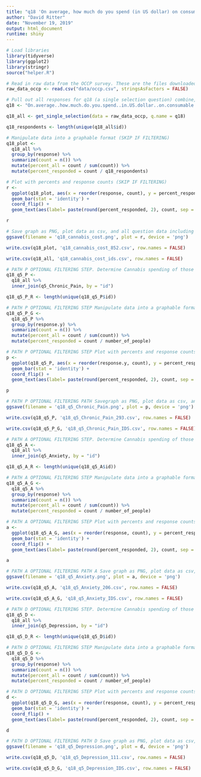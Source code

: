 ```yaml
---
title: "q18 'On average, how much do you spend (in US dollar) on consumable cannabis products each week?' (OCCP)"
author: "David Ritter"
date: "November 19, 2019"
output: html_document
runtime: shiny
---
```


```r
# Load libraries
library(tidyverse)
library(ggplot2)
library(stringr)
source("helper.R")
```

```r
# Read in raw data from the OCCP survey. These are the files downloaded from survey monkey saved as a .csv
raw_data_occp <- read.csv("data/occp.csv", stringsAsFactors = FALSE)
```

```r
# Pull out all responses for q18 (a single selection question) combine, then determine 'question n'
q18 <- "On.average..how.much.do.you.spend..in.US.dollar..on.consumable.cannabis.products.each.week."

q18_all <- get_single_selection(data = raw_data_occp, q.name = q18)

q18_respondents <- length(unique(q18_all$id))
```

```r
# Manipulate data into a graphable format (SKIP IF FILTERING)
q18_plot <- 
  q18_all %>%
  group_by(response) %>%
  summarize(count = n()) %>%
  mutate(percent_all = count / sum(count)) %>%
  mutate(percent_responded = count / q18_respondents)
```

```r
# Plot with percents and response counts (SKIP IF FILTERING)
r <- 
  ggplot(q18_plot, aes(x = reorder(response, count), y = percent_responded)) +
  geom_bar(stat = 'identity') +
  coord_flip() +
  geom_text(aes(label= paste(round(percent_responded, 2), count, sep = "***")))

r
```

```r
# Save graph as PNG, plot data as csv, and all question data including response IDs as csv (save question n and N at end of plot file as "_x.x") (SKIP IF)
ggsave(filename = 'q18_cannabis_cost.png', plot = r, device = 'png')

write.csv(q18_plot, 'q18_cannabis_cost_852.csv', row.names = FALSE)

write.csv(q18_all, 'q18_cannabis_cost_ids.csv', row.names = FALSE)
```


```r
# PATH P OPTIONAL FILTERING STEP. Determine Cannabis spending of those with "Chronic pain" and determine question 'n'
q18_q5_P <- 
  q18_all %>%
  inner_join(q5_Chronic_Pain, by = "id")

q18_q5_P_R <- length(unique(q18_q5_P$id))
```

```r
# PATH P OPTIONAL FILTERING STEP Manipulate data into a graphable format for "Chronic pain"
q18_q5_P_G <- 
  q18_q5_P %>%
  group_by(response.y) %>%
  summarize(count = n()) %>%
  mutate(percent_all = count / sum(count)) %>%
  mutate(percent_responded = count / number_of_people)
```

```r
# PATH P OPTIONAL FILTERING STEP Plot with percents and response counts for "Chronic pain"
p <- 
  ggplot(q18_q5_P, aes(x = reorder(response.y, count), y = percent_responded)) +
  geom_bar(stat = 'identity') +
  coord_flip() +
  geom_text(aes(label= paste(round(percent_responded, 2), count, sep = "***")))

p
```

```r
# PATH P OPTIONAL FILTERING PATH Savegraph as PNG, plot data as csv, and all question data including response IDs as csv (save question n and N at end of plot file as "_x.x") for "Chronic Pain"
ggsave(filename = 'q18_q5_Chronic_Pain.png', plot = p, device = 'png')

write.csv(q18_q5_P, 'q18_q5_Chronic_Pain_293.csv', row.names = FALSE)

write.csv(q18_q5_P_G, 'q18_q5_Chronic_Pain_IDS.csv', row.names = FALSE)
```

```r
# PATH A OPTIONAL FILTERING STEP. Determine Cannabis spending of those with "Anxiety" and determine question 'n'
q18_q5_A <- 
  q18_all %>%
  inner_join(q5_Anxiety, by = "id")

q18_q5_A_R <- length(unique(q18_q5_A$id))
```

```r
# PATH A OPTIONAL FILTERING STEP Manipulate data into a graphable format for "Anxiety"
q18_q5_A_G <- 
  q18_q5_A %>%
  group_by(response) %>%
  summarize(count = n()) %>%
  mutate(percent_all = count / sum(count)) %>%
  mutate(percent_responded = count / number_of_people)
```

```r
# PATH A OPTIONAL FILTERING STEP Plot with percents and response counts for "Anxiety"
a <- 
  ggplot(q18_q5_A_G, aes(x = reorder(response, count), y = percent_responded)) +
  geom_bar(stat = 'identity') +
  coord_flip() +
  geom_text(aes(label= paste(round(percent_responded, 2), count, sep = "***")))

a
```

```r
# PATH A OPTIONAL FILTERING PATH A Save graph as PNG, plot data as csv, and all question data including response IDs as csv (save question n and N at end of plot file as "_x.x") for "Anxiety"
ggsave(filename = 'q18_q5_Anxiety.png', plot = a, device = 'png')

write.csv(q18_q5_A, 'q18_q5_Anxiety_206.csv', row.names = FALSE)

write.csv(q18_q5_A_G, 'q18_q5_Anxiety_IDS.csv', row.names = FALSE)
```

```r
# PATH D OPTIONAL FILTERING STEP. Determine Cannabis spending of those with "Depression/mood" and determine question 'n'
q18_q5_D <- 
  q18_all %>%
  inner_join(q5_Depression, by = "id")

q18_q5_D_R <- length(unique(q18_q5_D$id))
```

```r
# PATH D OPTIONAL FILTERING STEP Manipulate data into a graphable format for "Depression/mood
q18_q5_D_G <- 
  q18_q5_D %>%
  group_by(response) %>%
  summarize(count = n()) %>%
  mutate(percent_all = count / sum(count)) %>%
  mutate(percent_responded = count / number_of_people)
```

```r
# PATH D OPTIONAL FILTERING STEP Plot with percents and response counts for "Depression/mood"
d <- 
  ggplot(q18_q5_D_G, aes(x = reorder(response, count), y = percent_responded)) +
  geom_bar(stat = 'identity') +
  coord_flip() +
  geom_text(aes(label= paste(round(percent_responded, 2), count, sep = "***")))

d
```

```r
# PATH D OPTIONAL FILTERING PATH D Save graph as PNG, plot data as csv, and all question data including response IDs as csv (save question n and N at end of plot file as "_x.x") for "Anxiety"
ggsave(filename = 'q18_q5_Depression.png', plot = d, device = 'png')

write.csv(q18_q5_D, 'q18_q5_Depression_111.csv', row.names = FALSE)

write.csv(q18_q5_D_G, 'q18_q5_Depression_IDS.csv', row.names = FALSE)
```




